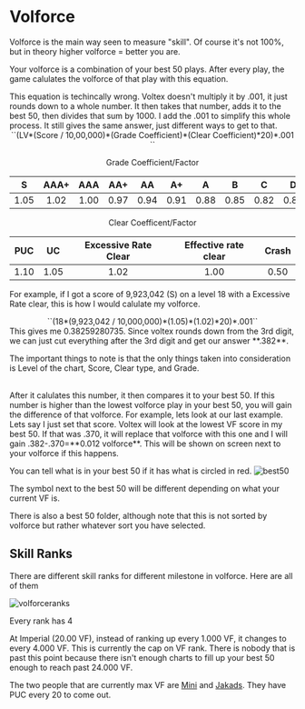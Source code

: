 
# Volforce
Volforce is the main way seen to measure "skill". Of course it's not 100%, but in theory higher volforce = better you are. 

Your volforce is a combination of your best 50 plays. After every play, the game calulates the volforce of that play with this equation.

<Callout>
This equation is techincally wrong. Voltex doesn't multiply it by .001, it just rounds down to a whole number. It then takes that number, adds it to the best 50, then divides that sum by 1000. I add the .001 to simplify this whole process. It still gives the same answer, just different ways to get to that.
</Callout>
<br/>
<center>
``(LV*(Score / 10,00,000)*(Grade Coefficient)*(Clear Coefficient)*20)*.001 ``

Grade Coefficient/Factor

| S | AAA+ | AAA | AA+ | AA | A+ | A | B | C | D |
|:--:|:--:|:--:|:--:|:--:|:--:|:--:|:--:|:--:|:--:|
|1.05|1.02|1.00|0.97|0.94|0.91|0.88|0.85|0.82|0.80|

Clear Coefficent/Factor

|PUC|UC|Excessive Rate Clear|Effective rate clear|Crash|
|:--:|:--:|:--:|:--:|:--:|
|1.10|1.05|1.02|1.00|0.50|
</center>

For example, if I got a score of 9,923,042 (S) on a level 18 with a Excessive Rate clear, this is how I would calulate my volforce.
<br/>
<center>
``(18*(9,923,042 / 10,000,000)*(1.05)*(1.02)*20)*.001``
</center>
This gives me 0.38259280735. Since voltex rounds down from the 3rd digit, we can just cut everything after the 3rd digit and get our answer **.382**.

The important things to note is that the only things taken into consideration is Level of the chart, Score, Clear type, and Grade.

<br/>
After it calulates this number, it then compares it to your best 50. If this
number is higher than the lowest volforce play in your best 50, you will gain
the difference of that volforce. For example, lets look at our last example.
Lets say I just set that score. Voltex will look at the lowest VF score in my
best 50. If that was .370, it will replace that volforce with this one and I
will gain .382-.370=**0.012 volforce**. This will be shown on screen next to
your volforce if this happens.

You can tell what is in your best 50 if it has what is circled in red.
![best50](/copendium/volforce/best50.png)

The symbol next to the best 50 will be different depending on what your current VF is.

There is also a best 50 folder, although note that this is not sorted by volforce but rather whatever sort you have selected.

## Skill Ranks
There are different skill ranks for different milestone in volforce. Here are all of them

![volforceranks](/copendium/volforce/volforceranks.png)

Every rank has 4 

At Imperial (20.00 VF), instead of ranking up every 1.000 VF, it changes to
every 4.000 VF. This is currently the cap on VF rank. There is nobody that is
past this point because there isn't enough charts to fill up your best 50 enough
to reach past 24.000 VF.

The two people that are currently max VF are [Mini](https://www.youtube.com/@minisdvx7740) and [Jakads](https://www.youtube.com/@Jakads_realkk). They have PUC every 20 to come out. 






